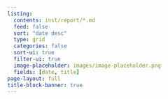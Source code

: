 ```yaml
---
listing:
  contents: inst/report/*.md
  feed: false
  sort: "date desc"
  type: grid
  categories: false
  sort-ui: true
  filter-ui: true
  image-placeholder: images/image-placeholder.png
  fields: [date, title]
page-layout: full
title-block-banner: true
---
```

